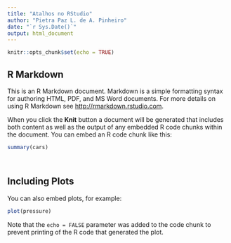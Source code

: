---
title: "Atalhos no RStudio"
author: "Pietra Paz L. de A. Pinheiro"
date: "`r Sys.Date()`"
output: html_document
---

```{r setup, include=FALSE}
knitr::opts_chunk$set(echo = TRUE)
```

## R Markdown

This is an R Markdown document. Markdown is a simple formatting syntax for authoring HTML, PDF, and MS Word documents. For more details on using R Markdown see <http://rmarkdown.rstudio.com>.

When you click the **Knit** button a document will be generated that includes both content as well as the output of any embedded R code chunks within the document. You can embed an R code chunk like this:

```{r cars}
summary(cars)
```

``` {r teste}

```

```{r}

```


## Including Plots

You can also embed plots, for example:

```{r pressure, echo = FALSE}
plot(pressure)
```

Note that the `echo = FALSE` parameter was added to the code chunk to prevent printing of the R code that generated the plot.
